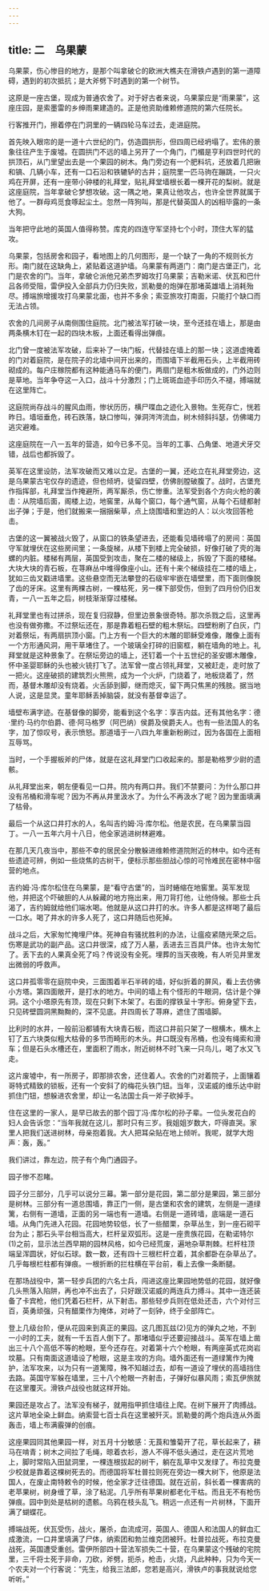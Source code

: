 ```yaml
---
---
---
```

title: 二　乌果蒙
---





乌果蒙，伤心惨目的地方，是那个叫拿破仑的欧洲大樵夫在滑铁卢遇到的第一道障碍，遇到的初次抵抗；是大斧劈下时遇到的第一个树节。

这原是一座古堡，现成为普通农舍了。对于好古者来说，乌果蒙应是“雨果蒙”，这座庄园，是索墨雷的乡绅雨果建造的。正是他资助维赖修道院的第六任院长。

行客推开门，擦着停在门洞里的一辆四轮马车过去，走进庭院。

首先映入眼帘的是一道十六世纪的门，仿造圆拱形，但四周已经坍塌了。宏伟的景象往往产生于废墟。在圆拱门不远的墙上另开了一个角门，门楣是亨利四世时代的拱顶石，从门里望出去是一个果园的树木。角门旁边有一个肥料坑，还放着几把锹和镐、几辆小车，还有一口石沿和铁辘轳的古井；庭院里一匹马驹在蹦跳，一只火鸡在开屏，还有一座带小钟楼的礼拜堂，贴礼拜堂墙根长着一棵开花的梨树。就是这座庭院，当年拿破仑梦想攻破。这一隅之地，果真让他攻占，也许全世界就属于他了。一群母鸡觅食啄起尘土。忽然一阵狗叫，那是代替英国人的凶相毕露的一条大狗。

当年把守此地的英国人值得称赞。库克的四连守军坚持七个小时，顶住大军的猛攻。

乌果蒙，包括房舍和园子，看地图上的几何图形，是一个缺了一角的不规则长方形。南门就在这缺角上，紧贴着这道护墙。乌果蒙有两道门：南门是古堡正门，北门是农舍的门。当年，拿破仑派他兄弟杰罗姆攻打乌果蒙；吉勒米诺、伏瓦和巴什吕各师受阻，雷伊投入全部兵力仍归失败，凯勒曼的炮弹在那堵英雄墙上消耗殆尽。搏端旅增援攻打乌果蒙北面，也并不多余；索亚旅攻打南面，只能打个缺口而无法占领。

农舍的几间房子从南侧围住庭院。北门被法军打破一块，至今还挂在墙上，那是由两条横木钉在一起的四块木板，上面还看得出弹痕。

北门曾一度被法军攻破，后来补了一块门板，代替挂在墙上的那一块；这道虚掩着的门对着庭院，是在院子的北墙中间开出来的，而围墙下半截用石头，上半截用砖砌成的。每户庄稼院都有这种能通马车的便门，两扇门是粗木板做成的，门外边则是草地。当年争夺这一入口，战斗十分激烈；门上斑斑血迹手印历久不褪，搏端就在这里阵亡。

这庭院尚存战斗的腥风血雨，惨状历历，横尸喋血之迹化入景物。生死存亡，恍若昨日。墙垣垂危，砖石跌落，缺口惨叫，弹洞涔涔流血，树木倾斜抖瑟，仿佛竭力逃灾避难。

这座庭院在一八一五年的营造，如今已多不见。当年的工事、凸角堡、地道犬牙交错，战后也都拆毁了。

英军在这里设防，法军攻破而又难以立足。古堡的一翼，还屹立在礼拜堂旁边，这是乌果蒙古宅仅存的遗迹，但也倾坍，徒留四壁，仿佛剖膛破腹了。战时，古堡充作指挥部，礼拜堂当作掩避所，两军厮杀，伤亡惨重。法军受到各个方向火枪的袭击：从院墙后面，阁楼上边，地窖里，从每个窗口，每个通气窗，从每个石缝都射出子弹；于是，他们就搬来一捆捆柴草，点上烧围墙和里边的人：以火攻回答枪击。

古堡的这一翼被战火毁了，从窗口的铁条望进去，还能看见墙砖塌了的房间：英国守军就埋伏在这些房间里；一条旋梯，从楼下到楼上完全破损，好像打破了壳的海螺的内脏。楼梯有两层，英国受到攻击，聚在二楼的梯级上，拆毁了下面的楼梯。大块大块的青石板，在荨麻丛中堆得像座小山。还有十来个梯级挂在二楼的墙上，犹如三齿叉戳进墙里。这些悬空而无法攀登的石级牢牢嵌在墙壁里，而下面则像脱了齿的牙床。这里有两棵古树，一棵枯死，另一棵下部受伤，但到了四月份仍旧发青，一八一五年之后，树枝渐渐穿过楼梯。

礼拜堂里也有过拼杀，现在复归寂静，但里边景象很奇特。那次杀戮之后，这里再也没有做弥撒。不过祭坛还在，那是靠着粗石壁的粗木祭坛。四壁粉刷了白灰，门对着祭坛，有两扇拱顶小窗。门上方有一个巨大的木雕的耶稣受难像，雕像上面有一个方形通风洞，用干草堵住了。一个玻璃全打碎的旧窗框，躺在墙角的地上。礼拜堂就是这种景象了。在祭坛旁边的墙上，还钉着一个十五世纪的圣安娜木雕像，怀中圣婴耶稣的头也被火铳打飞了。法军曾一度占领礼拜堂，又被赶走，走时放了一把火。这座破损的建筑烈火熊熊，成为一个火炉，门烧着了，地板烧着了，然而，基督木雕却没有烧着。火舌舔到脚，继而熄灭，留下两只焦黑的残肢。据当地人说，这是显灵。童年耶稣丢掉脑袋，就没有基督幸运了。

墙壁布满字迹。在基督像的脚旁，能看到这个名字：享吉内兹。还有其他名字：德·里约·马约尔伯爵、德·阿马格罗（阿巴纳）侯爵及侯爵夫人。也有一些法国人的名字，加了惊叹号，表示愤怒。那道墙于一八四九年重新粉刷过，因为各国在上面相互辱骂。

当时，一个手握板斧的尸体，就是在这礼拜堂门口收起来的。那是勒格罗少尉的遗骸。

从礼拜堂出来，朝左便看见一口井。院内有两口井。我们不禁要问：为什么那口井没有吊桶和滑车呢？因为不再从井里汲水了。为什么不再汲水了呢？因为里面填满了枯骨。

最后一个从这口井打水的人，名叫吉约姆·冯·库尔松。他是农民，在乌果蒙当园丁。一八一五年六月十八日，他全家逃进树林避难。

在那几天几夜当中，那些不幸的居民全分散躲进维赖修道院附近的林中。如今还有些遗迹可辨，例如一些烧焦的古树干，便标示那些胆战心惊的可怜难民在密林中宿营的地点。

吉约姆·冯·库尔松住在乌果蒙，是“看守古堡”的，当时蜷缩在地窖里。英军发现他，并把这个吓破胆的人从躲藏的地方拖出来，用刀背打他，让他侍候。那些士兵渴了，吉约姆就给他们端水喝。他就是从这口井打的水。许多人都是这样喝了最后一口水。喝了井水的许多人死了，这口井随后也死掉。

战斗之后，大家匆忙掩埋尸体。死神自有骚扰胜利的办法，让瘟疫紧随光荣之后。伤寒是武功的副产品。这口井很深，成了万人墓，丢进去三百具尸体。也许太匆忙了。丢下去的人果真全死了吗？传说没有全死。埋葬的当天夜晚，有人听见井里发出微弱的呼救声。

这口井孤零零在庭院中央，三面围着半石半砖的墙，好似折着的屏风，看上去仿佛小方塔。第四面敞开，是打水的地方。中间的墙上有个怪形的牛眼洞，估计是个弹洞。这个小塔原先有顶，现在只剩下木架了。右面的撑铁呈十字形。俯身望下去，只见砖壁圆洞黑黝黝的，深不见底。井四周长了荨麻，遮住了围墙脚。

比利时的水井，一般前沿都铺有大块青石板，而这口井前只架了一根横木，横木上钉了五六块类似粗大枯骨的多节而畸形的木头。井口既没有吊桶，也没有绳索和滑车；但是石头水槽还在，里面积了雨水，附近树林不时飞来一只鸟儿，喝了水又飞走。

这片废墟中，有一所房子，即那排农舍，还住着人。农舍的门对着院子，上面镶着哥特式精致的锁板，还有一个安斜了的梅花头铁门钮。当年，汉诺威的维乐达中尉抓住门钮，想躲进农舍里，却让一名法国士兵一斧子砍掉手。

住在这里的一家人，是早已故去的那个园丁冯·库尔松的孙子辈。一位头发花白的妇人会告诉您：“当年我就在这儿，那时只有三岁。我姐姐岁数大，吓得直哭。家里人把我们送进树林，母亲抱着我。大人把耳朵贴在地上倾听。我呢，就学大炮声：轰，轰。”

我们讲过，靠左边，院子有个角门通园子。

园子惨不忍睹。

园子分三部分，几乎可以说分三幕。第一部分是花园，第二部分是果园，第三部分是树林。三部分有一道总围墙，靠正门一侧，是古堡和农舍的建筑，左侧是一道绿篱，右侧有一道墙，正面的另一端也有一道墙。右侧是一道砖墙，底端是一道石墙。从角门先进入花园。花园地势较低，长了一些醋栗，杂草丛生，到一座石砌平台为止；那石头平台相当高大，栏杆呈双弧形。这是一座贵族花园，在勒诺特尔(1)之前，显示法兰西早期的园林风格，如今已经荒废，遍地杂草荆棘。栏杆柱顶端呈浑圆状，好似石球。数一数，还有四十三根栏杆立着，其余都卧在杂草丛了。几乎每根栏柱都有弹痕。一根折断的拦柱横在平台前，看上去像一条断腿。

在那场战役中，第一轻步兵团的六名士兵，闯进这座比果园地势低的花园，就好像几头熊落入陷阱，再也冲不出去了，只好跟汉诺威的两连兵力搏斗。其中一连还装备了卡宾枪，他们凭着石栏杆，从下射击。那些轻步兵则在低处还击，六个对付三百，英勇顽强，只有醋栗作为掩体，对峙了一刻钟，终于全部阵亡。

登上几级台阶，便从花园来到真正的果园。这几图瓦兹(2)见方的弹丸之地，不到一小时的工夫，就有一千五百人倒下了。那堵墙似乎还要迎接战斗。英军在墙上凿出三十八个高低不等的枪眼，至今还存在。对着第十六个枪眼，有两座英式花岗岩坟墓。只有南面这道墙设了枪眼，这是主攻的方向。墙外面还有一道绿篱作为掩护，法军攻来，以为只有一道篱障，殊不知越过去，却有一道设了埋伏的高墙挡住去路。英国守军躲在墙里，三十八个枪眼一齐射击，子弹好似暴风雨；索瓦伊旅就在这里覆灭。滑铁卢战役也就这样开始。

果园还是攻占了。法军没有梯子，就用指甲抓住墙往上爬。在树下展开了肉搏战。这片草地全染上鲜血。纳索营七百士兵在这里被歼灭。凯勒曼的两个炮兵连从外面轰击，墙上布满霰弹的创痕。

这座果园同其他果园一样，对五月十分敏感：无莨和雏菊开了花，草长起来了，耕马在啃青；树木之间拉了毛绳，晾着衣衫，游人不得不低头通过，走在这片荒地上，脚时常陷入田鼠洞里，一棵连根拔起的树干，躺在乱草中又发绿了。布拉克曼少校就是靠着这棵树死去的。而德国将军杜普拉则死在旁边一棵大树下，他原是法国人，在废止南特敕令的时候，他全家才迁往德国。就在近前，斜长着一棵害病的老苹果树，树身缠了草，涂了粘泥。几乎所有苹果树都老化干枯。而且无不有枪伤弹痕。园中到处是枯树的遗骸。乌鸦在枝头乱飞。稍远一点还有一片树林，下面开满了蝴蝶花。

搏端战死，伏瓦受伤，战火，屠杀，血流成河，英国人、德国人和法国人的鲜血汇成激流，一口井里填满了尸体，纳索团和勃兰维克团被歼。杜普拉战死，布拉克曼战死，英国遭受重创。雷伊所部四十营法军损失二十营，在乌果蒙这个残破的宅院里，三千将士死于非命，刀砍，斧劈，扼杀，枪击，火烧，凡此种种，只为今天一个农夫对一个行客说：“先生，给我三法郎，您若是高兴，滑铁卢的事我就说给您听听。”
